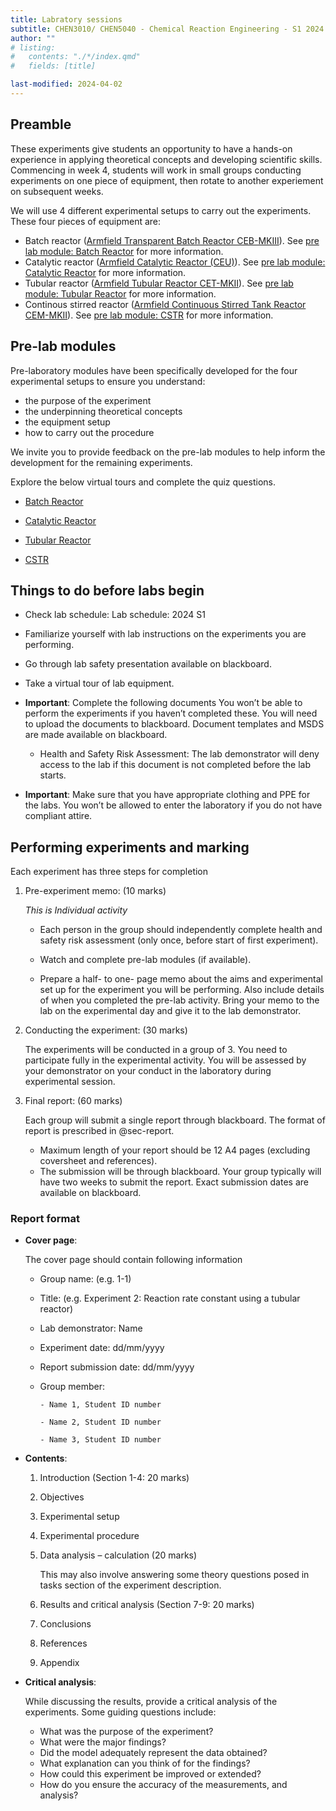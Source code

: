 ```yaml
---
title: Labratory sessions
subtitle: CHEN3010/ CHEN5040 - Chemical Reaction Engineering - S1 2024
author: ""
# listing:
#   contents: "./*/index.qmd"
#   fields: [title]

last-modified: 2024-04-02
---
```


## Preamble

These experiments give students an opportunity to have a hands-on experience in
applying theoretical concepts and developing scientific skills. Commencing in
week 4, students will work in small groups conducting experiments on one piece
of equipment, then rotate to another experiement on subsequent weeks.

We will use 4 different experimental setups to carry out the experiments. These
four pieces of equipment are:

- Batch reactor ([Armfield Transparent Batch Reactor
  CEB-MKIII](./Experiment-01-Batch-Saponification-Reaction-of-EtAc-and-NaOH/CEB-MKIII-Issue-3-Instruction-Manual.pdf)).
  See [pre lab module: Batch 
  Reactor](./prelab/Batch_Reactor/index.htm) for more
  information.
- Catalytic reactor ([Armfield Catalytic Reactor
  (CEU)](./Experiment-03-Study-of-Sucrose-Inversion/PC-0054962-Armfield-Manual-CEU-Issue
  13.pdf)). See [pre lab module: Catalytic
  Reactor](./prelab/Catalytic_Reactor/index.htm) for more
  information.  
- Tubular reactor ([Armfield Tubular Reactor
  CET-MKII](./Experiment-02-Reaction-rate-constant-using-a-tubular-reactor/CET-MKII
  Issue 21 Instruction Manual.pdf)). See [pre lab module: Tubular
  Reactor](./prelab/Tubular_Reactor/index.htm) for more
  information. 
- Continous stirred reactor ([Armfield Continuous Stirred Tank Reactor
  CEM-MKII](./Experiment-05-Determination-of-the-residence-time-in-a-CSTR/PC-0055760-Armfield-Manual-CEM-MKII-Issue
  21.pdf)). See [pre lab module: CSTR](./prelab/CSTR/index.htm) for more
  information. 


## Pre-lab modules

Pre-laboratory modules have been specifically developed for the four
experimental setups to ensure you understand:

- the purpose of the experiment
- the underpinning theoretical concepts
- the equipment setup
- how to carry out the procedure

We invite you to provide feedback on the pre-lab modules to help inform the
development for the remaining experiments.

Explore the below virtual tours and complete the quiz questions. 

* [Batch Reactor](./prelab/Batch_Reactor/index.htm)

* [Catalytic Reactor](./prelab/Catalytic_Reactor/index.htm)

* [Tubular Reactor](./prelab/Tubular_Reactor/index.htm)

* [CSTR](./prelab/CSTR/index.htm)

## Things to do before labs begin

* Check lab schedule: Lab schedule: 2024 S1

* Familiarize yourself with lab instructions on the experiments you are performing.
* Go through lab safety presentation available on blackboard.
* Take a virtual tour of lab equipment.
* **Important**: Complete the following documents You won’t be able to perform
  the experiments if you haven’t completed these. You will need to upload the
  documents to blackboard. Document templates and MSDS are made available on
  blackboard. 
  - Health and Safety Risk Assessment: The lab demonstrator will deny
    access to the lab if this document is not completed before the lab starts.
* **Important**: Make sure that you have appropriate clothing and PPE for the
  labs. You won’t be allowed to enter the laboratory if you do not have
  compliant attire.

## Performing experiments and marking

Each experiment has three steps for completion

1. Pre-experiment memo: \hfill  (10 marks)
   
   *This is Individual activity*

   - Each person in the group should independently complete health and safety
     risk assessment (only once, before start of first experiment).

   - Watch and complete pre-lab modules (if available).

   - Prepare a half- to one- page memo about the aims and experimental set up
     for the experiment you will be performing. Also include details of when
     you completed the pre-lab activity. Bring your memo to the lab on the
     experimental day and give it to the lab demonstrator. 

2. Conducting the experiment: \hfill (30 marks)

   The experiments will be conducted in a group of 3. You need to participate
   fully in the experimental activity. You will be assessed by your
   demonstrator on your conduct in the laboratory during experimental session. 

3. Final report: \hfill (60 marks)

   Each group will submit a single report through blackboard. The format of
   report is prescribed in @sec-report.

   - Maximum length of your report should be 12 A4 pages (excluding coversheet and references).
   - The submission will be through blackboard. Your group typically will have
     two weeks to submit the report. Exact submission dates are available on blackboard. 

### Report format {#sec-report}

* **Cover page**: 

  The cover page should contain following information

  - Group name: (e.g. 1-1)
  - Title: (e.g. Experiment 2: Reaction rate constant using a tubular reactor)
  - Lab demonstrator: Name
  - Experiment date:	dd/mm/yyyy
  - Report submission date: dd/mm/yyyy
  - Group member: 

		- Name 1, Student ID number

		- Name 2, Student ID number

		- Name 3, Student ID number

* **Contents**: 

  1.  Introduction \hfill (Section 1-4: 20 marks)
  2.  Objectives
  3.  Experimental setup
  4.  Experimental procedure
  5.  Data analysis – calculation \hfill (20 marks)

      This may also involve answering some theory questions posed in tasks
      section of the experiment description. 
  6.  Results and critical analysis \hfill (Section 7-9: 20 marks)
  7.  Conclusions
  8.  References
  9.  Appendix

* **Critical analysis**: 

  While discussing the results, provide a critical analysis of the experiments.
  Some guiding questions include:	

  - What was the purpose of the experiment?	
  - What were the major findings?	
  - Did the model adequately represent the data obtained?	
  - What explanation can you think of for the findings?	
  - How could this experiment be improved or extended?	
  - How do you ensure the accuracy of the measurements, and analysis?


